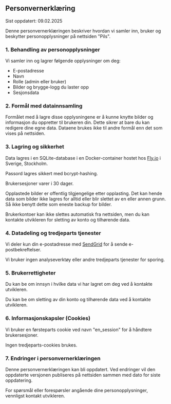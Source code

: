 ## Personvernerklæring

Sist oppdatert: 09.02.2025

Denne personvernerklæringen beskriver hvordan vi samler inn, bruker og beskytter personopplysninger på nettsiden "Pils".

### 1. Behandling av personopplysninger

Vi samler inn og lagrer følgende opplysninger om deg:

- E-postadresse
- Navn
- Rolle (admin eller bruker)
- Bilder og brygge-logg du laster opp
- Sesjonsdata

### 2. Formål med datainnsamling

Formålet med å lagre disse opplysningene er å kunne knytte bilder og informasjon du oppretter til brukeren din.
Dette sikrer at bare du kan redigere dine egne data. Dataene brukes ikke til andre formål enn det som vises på nettsiden.

### 3. Lagring og sikkerhet

Data lagres i en SQLite-database i en Docker-container hostet hos [Fly.io][fly] i Sverige, Stockholm.

Passord lagres sikkert med bcrypt-hashing.

Brukersesjoner varer i 30 dager.

Opplastede bilder er offentlig tilgjengelige etter opplasting.
Det kan hende data som bilder ikke lagres for alltid eller blir slettet av en eller annen grunn.
Så ikke benytt dette som eneste backup for bilder.

Brukerkontoer kan ikke slettes automatisk fra nettsiden, men du kan kontakte utvikleren for sletting av konto og tilhørende data.

### 4. Datadeling og tredjeparts tjenester

Vi deler kun din e-postadresse med [SendGrid][sendgrid] for å sende e-postbekreftelser.

Vi bruker ingen analyseverktøy eller andre tredjeparts tjenester for sporing.

### 5. Brukerrettigheter

Du kan be om innsyn i hvilke data vi har lagret om deg ved å kontakte utvikleren.

Du kan be om sletting av din konto og tilhørende data ved å kontakte utvikleren.

### 6. Informasjonskapsler (Cookies)

Vi bruker en førsteparts cookie ved navn "en_session" for å håndtere brukersesjoner.

Ingen tredjeparts-cookies brukes.

### 7. Endringer i personvernerklæringen

Denne personvernerklæringen kan bli oppdatert. Ved endringer vil den oppdaterte versjonen publiseres på nettsiden sammen med dato for siste oppdatering.

For spørsmål eller forespørsler angående dine personopplysninger, vennligst kontakt utvikleren.

[fly]: https://fly.io
[sendgrid]: https://sendgrid.com
